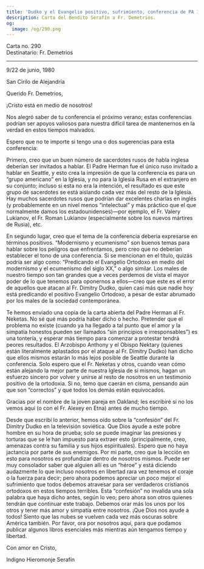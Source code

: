 ```yaml
---
title: 'Dudko y el Evangelio positivo, sufrimiento, conferencia de PA 1981'
description: Carta del Bendito Serafín a Fr. Demetrios.
og:
  image: /og/290.png
---
```


<div style={{textAlign:'right', fontFamily:'monospace'}}>Carta no. 290</div>
<div style={{textAlign:'left', fontFamily:'monospace'}}>Destinatario: Fr. Demetrios</div>

---

9/22 de junio, 1980

San Cirilo de Alejandría

Querido Fr. Demetrios,

¡Cristo está en medio de nosotros!

Nos alegró saber de tu conferencia el próximo verano; estas conferencias podrían ser apoyos valiosos para nuestra difícil tarea de mantenernos en la verdad en estos tiempos malvados.

Espero que no te importe si tengo una o dos sugerencias para esta conferencia:

Primero, creo que un buen número de sacerdotes rusos de habla inglesa deberían ser invitados a hablar. El Padre Herman fue el único ruso invitado a hablar en Seattle, y esto crea la impresión de que la conferencia es para un “grupo americano” en la Iglesia, y no para la Iglesia Rusa en el extranjero en su conjunto; incluso si esta no era la intención, el resultado es que este grupo de sacerdotes se está aislando cada vez más del resto de la Iglesia. Hay muchos sacerdotes rusos que podrían dar excelentes charlas en inglés (y probablemente en un nivel menos “intelectual” y más práctico que el que normalmente damos los estadounidenses)—por ejemplo, el Fr. Valery Lukianov, el Fr. Roman Lukianov (especialmente sobre los nuevos mártires de Rusia), etc.

En segundo lugar, creo que el tema de la conferencia debería expresarse en términos positivos. “Modernismo y ecumenismo” son buenos temas para hablar sobre los peligros que enfrentamos, pero creo que no deberían establecer el tono de una conferencia. Si se mencionan en el título, quizás podría ser algo como: “Predicando el Evangelio Ortodoxo en medio del modernismo y el ecumenismo del siglo XX,” o algo similar. Los males de nuestro tiempo son tan grandes que a veces perdemos de vista el mayor poder de lo que tenemos para oponernos a ellos—creo que este es el error de aquellos que atacan al Fr. Dimitry Dudko, quien casi más que nadie hoy está predicando el positivo Evangelio Ortodoxo, a pesar de estar abrumado por los males de la sociedad contemporánea.

Te hemos enviado una copia de la carta abierta del Padre Herman al Fr. Neketas. No sé qué más podría haber dicho o hecho. Pretender que el problema no existe (cuando ya ha llegado a tal punto que el amor y la simpatía honestos pueden ser llamados “sin principios e irresponsables”) es una tontería, y esperar más tiempo para comenzar a protestar tendrá peores resultados. El Arzobispo Anthony y el Obispo Nektary (quienes están literalmente aplastados por el ataque al Fr. Dimitry Dudko) han dicho que ellos mismos estarán lo más lejos posible de Seattle durante la conferencia. Solo espero que el Fr. Neketas y otros, cuando vean cómo están alejando la mejor parte de nuestra Iglesia de sí mismos, hagan un esfuerzo sincero por volver y unirse al resto de nosotros en un testimonio positivo de la ortodoxia. Si no, temo que caerán en cisma, pensando aún que son “correctos” y que todos los demás están equivocados.

Gracias por el nombre de la joven pareja en Oakland; les escribiré si no los vemos aquí (o con el Fr. Alexey en Etna) antes de mucho tiempo.

Desde que escribí lo anterior, hemos oído sobre la “confesión” del Fr. Dimitry Dudko en la televisión soviética. Que Dios ayude a este pobre hombre en su hora de prueba; solo se puede imaginar las presiones y torturas que se le han impuesto para extraer esto (principalmente, creo, amenazas contra su familia y sus hijos espirituales). Espero que no haya jactancia por parte de sus enemigos. Por mi parte, creo que la lección en esto para nosotros es profundizar dentro de nosotros mismos. Puede ser muy consolador saber que alguien allí es un “héroe” y está diciendo audazmente lo que incluso nosotros en libertad rara vez tenemos el coraje o la fuerza para decir; pero ahora podemos apreciar un poco mejor el sufrimiento que todos debemos atravesar para ser verdaderos cristianos ortodoxos en estos tiempos terribles. Esta “confesión” no invalida una sola palabra que haya dicho antes, según lo veo; pero ahora son otros quienes tendrán que continuar este trabajo. Debemos orar más los unos por los otros y tener más amor y simpatía entre nosotros. ¡Que Dios nos ayude a todos! Siento que las nubes se vuelven cada vez más oscuras sobre América también. Por favor, ora por nosotros aquí, para que podamos publicar algunos libros esenciales más mientras aún tengamos tiempo y libertad.

Con amor en Cristo,

Indigno Hieromonje Serafín